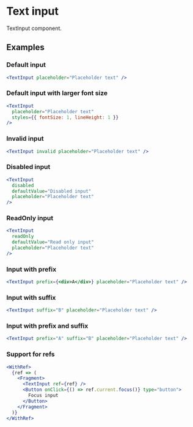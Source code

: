 
# Text input

TextInput component.

## Examples

### Default input

```jsx live=true
<TextInput placeholder="Placeholder text" />
```

### Default input with larger font size

```jsx live=true
<TextInput
  placeholder="Placeholder text"
  styles={{ fontSize: 1, lineHeight: 1 }}
/>
```

### Invalid input

```jsx live=true
<TextInput invalid placeholder="Placeholder text" />
```

### Disabled input

```jsx live=true
<TextInput
  disabled
  defaultValue="Disabled input"
  placeholder="Placeholder text"
/>
```

### ReadOnly input

```jsx live=true
<TextInput
  readOnly
  defaultValue="Read only input"
  placeholder="Placeholder text"
/>
```

### Input with prefix

```jsx live=true
<TextInput prefix={<div>A</div>} placeholder="Placeholder text" />
```

### Input with suffix

```jsx live=true
<TextInput suffix="B" placeholder="Placeholder text" />
```

### Input with prefix and suffix

```jsx live=true
<TextInput prefix="A" suffix="B" placeholder="Placeholder text" />
```

### Support for refs

```jsx live=true
<WithRef>
  {ref => (
    <Fragment>
      <TextInput ref={ref} />
      <Button onClick={() => ref.current.focus()} type="button">
        Focus input
      </Button>
    </Fragment>
  )}
</WithRef>
```
